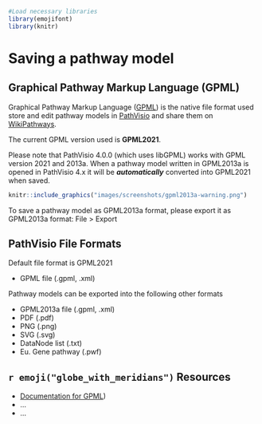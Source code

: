 
```r
#Load necessary libraries
library(emojifont)
library(knitr)
```

# Saving a pathway model

## Graphical Pathway Markup Language (GPML)

Graphical Pathway Markup Language ([GPML](https://pathvisio.org/documentation/GPML)) is the native file format used store and edit pathway models in [PathVisio](https://pathvisio.org) and share them on [WikiPathways](https://www.wikipathways.org/index.php/WikiPathways).

The current GPML version used is **GPML2021**. 

Please note that PathVisio 4.0.0 (which uses libGPML) works with GPML version 2021 and 2013a. When a pathway model written in GPML2013a is opened in PathVisio 4.x it will be ***automatically*** converted into GPML2021 when saved. 

```r
knitr::include_graphics("images/screenshots/gpml2013a-warning.png")
```

To save a pathway model as GPML2013a format, please export it as GPML2013a format: File > Export 

## PathVisio File Formats
Default file format is GPML2021

* GPML file (.gpml, .xml)

Pathway models can be exported into the following other formats

* GPML2013a file  (.gpml, .xml)
* PDF (.pdf)
* PNG (.png)
* SVG (.svg)
* DataNode list (.txt)
* Eu. Gene pathway (.pwf)

## `r emoji("globe_with_meridians")` Resources

* [Documentation for GPML](https://pathvisio.org/documentation/GPML)) 
* ...
* ...
